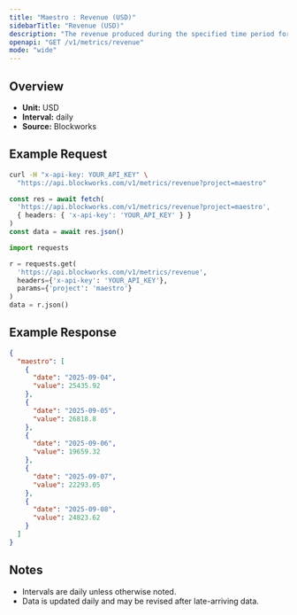 ```yaml
---
title: "Maestro : Revenue (USD)"
sidebarTitle: "Revenue (USD)"
description: "The revenue produced during the specified time period for given project."
openapi: "GET /v1/metrics/revenue"
mode: "wide"
---
```


## Overview

- **Unit:** USD
- **Interval:** daily
- **Source:** Blockworks

## Example Request

<CodeGroup>

```bash cURL
curl -H "x-api-key: YOUR_API_KEY" \
  "https://api.blockworks.com/v1/metrics/revenue?project=maestro"
```

```typescript TypeScript
const res = await fetch(
  'https://api.blockworks.com/v1/metrics/revenue?project=maestro',
  { headers: { 'x-api-key': 'YOUR_API_KEY' } }
)
const data = await res.json()
```

```python Python
import requests

r = requests.get(
  'https://api.blockworks.com/v1/metrics/revenue',
  headers={'x-api-key': 'YOUR_API_KEY'},
  params={'project': 'maestro'}
)
data = r.json()
```

</CodeGroup>

## Example Response

```json
{
  "maestro": [
    {
      "date": "2025-09-04",
      "value": 25435.92
    },
    {
      "date": "2025-09-05",
      "value": 26818.8
    },
    {
      "date": "2025-09-06",
      "value": 19659.32
    },
    {
      "date": "2025-09-07",
      "value": 22293.05
    },
    {
      "date": "2025-09-08",
      "value": 24823.62
    }
  ]
}
```

## Notes
- Intervals are daily unless otherwise noted.
- Data is updated daily and may be revised after late-arriving data.
